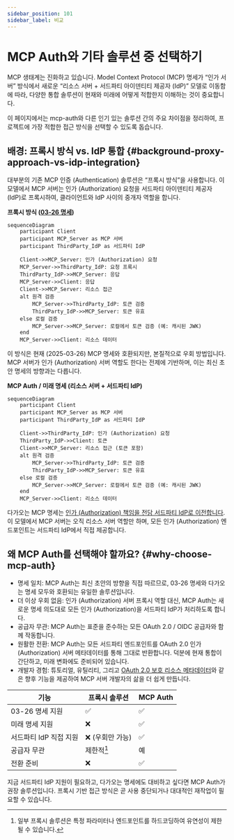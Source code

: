 ```yaml
---
sidebar_position: 101
sidebar_label: 비교
---
```


# MCP Auth와 기타 솔루션 중 선택하기

MCP 생태계는 진화하고 있습니다. Model Context Protocol (MCP) 명세가 “인가 서버” 방식에서 새로운 “리소스 서버 + 서드파티 아이덴티티 제공자 (IdP)” 모델로 이동함에 따라, 다양한 통합 솔루션이 현재와 미래에 어떻게 적합한지 이해하는 것이 중요합니다.

이 페이지에서는 mcp-auth와 다른 인기 있는 솔루션 간의 주요 차이점을 정리하여, 프로젝트에 가장 적합한 접근 방식을 선택할 수 있도록 돕습니다.

## 배경: 프록시 방식 vs. IdP 통합 \{#background-proxy-approach-vs-idp-integration}

대부분의 기존 MCP 인증 (Authentication) 솔루션은 “프록시 방식”을 사용합니다. 이 모델에서 MCP 서버는 인가 (Authorization) 요청을 서드파티 아이덴티티 제공자 (IdP)로 프록시하여, 클라이언트와 IdP 사이의 중개자 역할을 합니다.

**프록시 방식 ([03-26 명세](https://modelcontextprotocol.io/specification/2025-03-26/basic/authorization))**

```mermaid
sequenceDiagram
    participant Client
    participant MCP_Server as MCP 서버
    participant ThirdParty_IdP as 서드파티 IdP

    Client->>MCP_Server: 인가 (Authorization) 요청
    MCP_Server->>ThirdParty_IdP: 요청 프록시
    ThirdParty_IdP->>MCP_Server: 응답
    MCP_Server->>Client: 응답
    Client->>MCP_Server: 리소스 접근
    alt 원격 검증
        MCP_Server->>ThirdParty_IdP: 토큰 검증
        ThirdParty_IdP->>MCP_Server: 토큰 유효
    else 로컬 검증
        MCP_Server->>MCP_Server: 로컬에서 토큰 검증 (예: 캐시된 JWK)
    end
    MCP_Server->>Client: 리소스 데이터
```

이 방식은 현재 (2025-03-26) MCP 명세와 호환되지만, 본질적으로 우회 방법입니다. MCP 서버가 인가 (Authorization) 서버 역할도 한다는 전제에 기반하며, 이는 최신 초안 명세의 방향과는 다릅니다.

**MCP Auth / 미래 명세 (리소스 서버 + 서드파티 IdP)**

```mermaid
sequenceDiagram
    participant Client
    participant MCP_Server as MCP 서버
    participant ThirdParty_IdP as 서드파티 IdP

    Client->>ThirdParty_IdP: 인가 (Authorization) 요청
    ThirdParty_IdP->>Client: 토큰
    Client->>MCP_Server: 리소스 접근 (토큰 포함)
    alt 원격 검증
        MCP_Server->>ThirdParty_IdP: 토큰 검증
        ThirdParty_IdP->>MCP_Server: 토큰 유효
    else 로컬 검증
        MCP_Server->>MCP_Server: 로컬에서 토큰 검증 (예: 캐시된 JWK)
    end
    MCP_Server->>Client: 리소스 데이터
```

다가오는 MCP 명세는 [인가 (Authorization) 책임을 전담 서드파티 IdP로 이전합니다](https://github.com/modelcontextprotocol/modelcontextprotocol/issues/205). 이 모델에서 MCP 서버는 오직 리소스 서버 역할만 하며, 모든 인가 (Authorization) 엔드포인트는 서드파티 IdP에서 직접 제공합니다.

## 왜 MCP Auth를 선택해야 할까요? \{#why-choose-mcp-auth}

- 명세 일치: MCP Auth는 최신 초안의 방향을 직접 따르므로, 03-26 명세와 다가오는 명세 모두와 호환되는 유일한 솔루션입니다.
- 더 이상 우회 없음: 인가 (Authorization) 서버 프록시 역할 대신, MCP Auth는 새로운 명세 의도대로 모든 인가 (Authorization)을 서드파티 IdP가 처리하도록 합니다.
- 공급자 무관: MCP Auth는 표준을 준수하는 모든 OAuth 2.0 / OIDC 공급자와 함께 작동합니다.
- 원활한 전환: MCP Auth는 모든 서드파티 엔드포인트를 OAuth 2.0 인가 (Authorization) 서버 메타데이터를 통해 그대로 반환합니다. 덕분에 현재 통합이 간단하고, 미래 변화에도 준비되어 있습니다.
- 개발자 경험: 튜토리얼, 유틸리티, 그리고 [OAuth 2.0 보호 리소스 메타데이터](https://auth.wiki/protected-resource-metadata)와 같은 향후 기능을 제공하여 MCP 서버 개발자의 삶을 더 쉽게 만듭니다.

| 기능                                 | 프록시 솔루션         | MCP Auth |
| ------------------------------------ | --------------------- | -------- |
| 03-26 명세 지원                      | ✅                    | ✅       |
| 미래 명세 지원                       | ❌                    | ✅       |
| 서드파티 IdP 직접 지원               | ❌ (우회만 가능)      | ✅       |
| 공급자 무관                          | 제한적[^1]            | 예       |
| 전환 준비                            | ❌                    | ✅       |

지금 서드파티 IdP 지원이 필요하고, 다가오는 명세에도 대비하고 싶다면 MCP Auth가 권장 솔루션입니다. 프록시 기반 접근 방식은 곧 사용 중단되거나 대대적인 재작업이 필요할 수 있습니다.

[^1]: 일부 프록시 솔루션은 특정 파라미터나 엔드포인트를 하드코딩하여 유연성이 제한될 수 있습니다.
